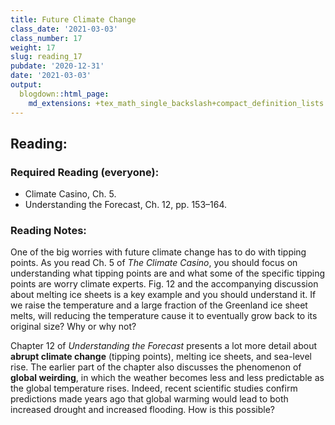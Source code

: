 ```yaml
---
title: Future Climate Change
class_date: '2021-03-03'
class_number: 17
weight: 17
slug: reading_17
pubdate: '2020-12-31'
date: '2021-03-03'
output:
  blogdown::html_page:
    md_extensions: +tex_math_single_backslash+compact_definition_lists
---
```

## Reading:

### Required Reading (everyone):

* Climate Casino, Ch. 5.
* Understanding the Forecast, Ch. 12, pp. 153--164.

### Reading Notes:

One of the big worries with future climate change has to do with tipping points. As you read Ch. 5 of _The Climate Casino_, you should focus on understanding what tipping points are and what some of the specific tipping points are worry climate experts. Fig. 12 and the accompanying discussion about melting ice sheets is a key example and you should understand it. If we raise the temperature and a large fraction of the Greenland ice sheet melts, will reducing the temperature cause it to eventually grow back to its original size? Why or why not?

Chapter 12 of _Understanding the Forecast_ presents a lot more detail about **abrupt climate change** (tipping points), melting ice sheets, and sea-level rise. The earlier part of the chapter also discusses the phenomenon of **global weirding**, in which the weather becomes less and less predictable as the global temperature rises. Indeed, recent scientific studies confirm predictions made years ago that global warming would lead to both increased drought and increased flooding. How is this possible?
